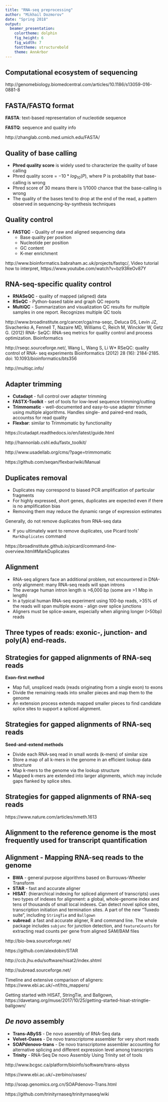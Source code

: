 ```yaml
---
title: "RNA-seq preprocessing"
author: "Mikhail Dozmorov"
date: "Spring 2018"
output:
  beamer_presentation:
    colortheme: dolphin
    fig_height: 6
    fig_width: 7
    fonttheme: structurebold
    theme: AnnArbor
---
```


## Computational ecosystem of sequencing

\includegraphics[height=200px]{img/SequencingEcosystem.png}

\tiny http://genomebiology.biomedcentral.com/articles/10.1186/s13059-016-0881-8

## FASTA/FASTQ format

**FASTA**: text-based representation of nucleotide sequence

\includegraphics[height=30px]{img/fasta.png}

**FASTQ**: sequence and quality info

\includegraphics[height=70px]{img/fastq.png}

\tiny http://zhanglab.ccmb.med.umich.edu/FASTA/

## Quality of base calling

- **Phred quality score** is widely used to characterize the quality of base calling
- Phred quality score = $-10*log_{10}(P)$, where P is probability that base-calling is wrong
- Phred score of 30 means there is 1/1000 chance that the base-calling is wrong
- The quality of the bases tend to drop at the end of the read, a pattern observed in sequencing-by-synthesis techniques

## Quality control

- **FASTQC** - Quality of raw and aligned sequencing data
    - Base quality per position
    - Nucleotide per position
    - GC content
    - K-mer enrichment

\includegraphics[height=110px]{img/fastqc.png}

\tiny http://www.bioinformatics.babraham.ac.uk/projects/fastqc/, Video tutorial how to interpret, https://www.youtube.com/watch?v=bz93ReOv87Y

## RNA-seq-specific quality control

- **RNASeQC** - quality of mapped (aligned) data
- **RSeQC** - Python-based table and graph QC reports
- **MultiQC** - Summarization and visualization QC results for multiple samples in one report. Recognizes multiple QC tools

\tiny http://www.broadinstitute.org/cancer/cga/rna-seqc, Deluca DS, Levin JZ, Sivachenko A, Fennell T, Nazaire MD, Williams C, Reich M, Winckler W, Getz G. (2012) RNA- SeQC: RNA-seq metrics for quality control and process optimization. Bioinformatics

http://rseqc.sourceforge.net/, Wang L, Wang S, Li W* RSeQC: quality control of RNA- seq experiments Bioinformatics (2012) 28 (16): 2184-2185. doi: 10.1093/bioinformatics/bts356

http://multiqc.info/

## Adapter trimming

- **Cutadapt** - full control over adapter trimming
- **FASTX-Toolkit** - set of tools for low-level sequence trimming/cutting
- **Trimmomatic** - well-documented and easy-to-use adapter trimmer using multiple algorithms. Handles single- and paired-end reads, accountss for read quality
- **Flexbar**: similar to Trimmomatic by functionality

\tiny https://cutadapt.readthedocs.io/en/latest/guide.html

http://hannonlab.cshl.edu/fastx_toolkit/

http://www.usadellab.org/cms/?page=trimmomatic

https://github.com/seqan/flexbar/wiki/Manual

## Duplicates removal

- Duplicates may correspond to biased PCR amplification of particular fragments
- For highly expressed, short genes, duplicates are expected even if there is no amplification bias
- Removing them may reduce the dynamic range of expression estimates

Generally, do not remove duplicates from RNA-seq data

- If you ultimately want to remove duplicates, use Picard tools' `MarkDuplicates` command

\tiny https://broadinstitute.github.io/picard/command-line-overview.html#MarkDuplicates

## Alignment

- RNA-seq aligners face an additional problem, not encountered in DNA-only alignment: many RNA-seq reads will span introns
- The average human intron length is >6,000 bp (some are >1 Mbp in length)
- In a typical human RNA-seq experiment using 100-bp reads, >35% of the reads will span multiple exons - align over splice junctions
- Aligners must be splice-aware, especially when aligning longer (>50bp) reads

## Three types of reads: exonic-, junction- and poly(A) end-reads.

\includegraphics[height=200px]{img/rna-seq2.png}

## Strategies for gapped alignments of RNA-seq reads

**Exon-first method**

- Map full, unspliced reads (reads originating from a single exon) to exons
- Divide the remaining reads into smaller pieces and map them to the genome
- An extension process extends mapped smaller pieces to find candidate splice sites to support a spliced alignment.

## Strategies for gapped alignments of RNA-seq reads

**Seed-and-extend methods**

- Divide each RNA-seq read in small words (k-mers) of similar size
- Store a map of all k-mers in the genome in an efficient lookup data structure
- Map k-mers to the genome via the lookup structure
- Mapped k-mers are extended into larger alignments, which may include gaps flanked by splice sites.

## Strategies for gapped alignments of RNA-seq reads

\includegraphics[height=180px]{img/gapped_alignment.png}

\tiny https://www.nature.com/articles/nmeth.1613

## Alignment to the reference genome is the most frequently used for transcript quantification

\includegraphics[height=200px]{img/alignment.png}

## Alignment - Mapping RNA-seq reads to the genome

- **BWA** - general purpose algorithms based on Burrouws-Wheeler Transform
- **STAR** - fast and accurate aligner
- **HISAT**: (hierarchical indexing for spliced alignment of transcripts) uses two types of indexes for alignment: a global, whole-genome index and tens of thousands of small local indexes. Can detect novel splice sites, transcription initiation and termination sites. A part of the new "Tuxedo suite", including `StringTie` and `Ballgown`
- **subread**: a fast and accurate aligner, R and command line. The whole package includes `subjunc` for junction detection, and `featureCounts` for extracting read counts per gene from aligned SAM/BAM files

\tiny http://bio-bwa.sourceforge.net/

https://github.com/alexdobin/STAR

http://ccb.jhu.edu/software/hisat2/index.shtml

http://subread.sourceforge.net/

Timeline and extensive comparison of aligners: https://www.ebi.ac.uk/~nf/hts_mappers/

Getting started with HISAT, StringTie, and Ballgown, https://davetang.org/muse/2017/10/25/getting-started-hisat-stringtie-ballgown/

## _De novo_ assembly 

- **Trans-ABySS** - De novo assembly of RNA-Seq data
- **Velvet-Oases** - De novo transcriptome assembler for very short reads
- **SOAPdenovo-trans** - De novo transcriptome assembler accounting for alternative splicing and different expression level among transcripts
- **Trinity** - RNA-Seq De novo Assembly Using Trinity set of tools

\tiny http://www.bcgsc.ca/platform/bioinfo/software/trans-abyss

https://www.ebi.ac.uk/~zerbino/oases/

http://soap.genomics.org.cn/SOAPdenovo-Trans.html

https://github.com/trinityrnaseq/trinityrnaseq/wiki
<!--
## Trinity _de novo_ assembly 

- Trinity combines three independent software modules: **Inchworm**, **Chrysalis**, and **Butterfly**
- Trinity partitions the sequence data into many individual de Bruijn graphs, each representing the transcriptional complexity at a given gene or locus, and then processes each graph independently to extract full-length splicing isoforms and to tease apart transcripts derived from paralogous genes.

\begin{center}
\includegraphics[height=60px]{img/TrinityCompositeLogo.png}
\end{center}

\tiny Grabherr, Manfred G., Brian J. Haas, Moran Yassour, Joshua Z. Levin, Dawn A. Thompson, Ido Amit, Xian Adiconis, et al. “Full-Length Transcriptome Assembly from RNA-Seq Data without a Reference Genome.” Nature Biotechnology 29, no. 7 (May 15, 2011): 644–52. doi:10.1038/nbt.1883.

-->


